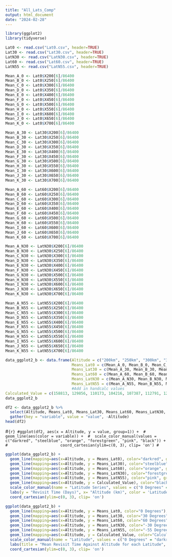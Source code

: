---
title: "All_Lats_Comp"
output: html_document
date: "2024-02-28"
---

```{r}
library(ggplot2)
library(tidyverse)
```

```{r}
Lat0 <- read.csv("Lat0.csv", header=TRUE)
Lat30 <- read.csv("Lat30.csv", header=TRUE)
LatN30 <- read.csv("LatN30.csv", header=TRUE)
Lat60 <- read.csv("Lat60.csv", header=TRUE)
LatN55 <- read.csv("LatN55.csv", header=TRUE)
```

```{r}
Mean_A_0 <- Lat0$X200[6]/86400
Mean_B_0 <- Lat0$X250[6]/86400
Mean_C_0 <- Lat0$X300[6]/86400
Mean_D_0 <- Lat0$X350[6]/86400
Mean_E_0 <- Lat0$X400[6]/86400
Mean_F_0 <- Lat0$X450[6]/86400
Mean_G_0 <- Lat0$X500[6]/86400
Mean_H_0 <- Lat0$X550[6]/86400
Mean_I_0 <- Lat0$X600[6]/86400
Mean_J_0 <- Lat0$X650[6]/86400
Mean_K_0 <- Lat0$X700[6]/86400

Mean_A_30 <- Lat30$X200[6]/86400
Mean_B_30 <- Lat30$X250[6]/86400
Mean_C_30 <- Lat30$X300[6]/86400
Mean_D_30 <- Lat30$X350[6]/86400
Mean_E_30 <- Lat30$X400[6]/86400
Mean_F_30 <- Lat30$X450[6]/86400
Mean_G_30 <- Lat30$X500[6]/86400
Mean_H_30 <- Lat30$X550[6]/86400
Mean_I_30 <- Lat30$X600[6]/86400
Mean_J_30 <- Lat30$X650[6]/86400
Mean_K_30 <- Lat30$X700[6]/86400

Mean_A_60 <- Lat60$X200[6]/86400
Mean_B_60 <- Lat60$X250[6]/86400
Mean_C_60 <- Lat60$X300[6]/86400
Mean_D_60 <- Lat60$X350[6]/86400
Mean_E_60 <- Lat60$X400[6]/86400
Mean_F_60 <- Lat60$X450[6]/86400
Mean_G_60 <- Lat60$X500[6]/86400
Mean_H_60 <- Lat60$X550[6]/86400
Mean_I_60 <- Lat60$X600[6]/86400
Mean_J_60 <- Lat60$X650[6]/86400
Mean_K_60 <- Lat60$X700[6]/86400

Mean_A_N30 <- LatN30$X200[6]/86400
Mean_B_N30 <- LatN30$X250[6]/86400
Mean_C_N30 <- LatN30$X300[6]/86400
Mean_D_N30 <- LatN30$X350[6]/86400
Mean_E_N30 <- LatN30$X400[6]/86400
Mean_F_N30 <- LatN30$X450[6]/86400
Mean_G_N30 <- LatN30$X500[6]/86400
Mean_H_N30 <- LatN30$X550[6]/86400
Mean_I_N30 <- LatN30$X600[6]/86400
Mean_J_N30 <- LatN30$X650[6]/86400
Mean_K_N30 <- LatN30$X700[6]/86400

Mean_A_N55 <- LatN55$X200[6]/86400
Mean_B_N55 <- LatN55$X250[6]/86400
Mean_C_N55 <- LatN55$X300[6]/86400
Mean_D_N55 <- LatN55$X350[6]/86400
Mean_E_N55 <- LatN55$X400[6]/86400
Mean_F_N55 <- LatN55$X450[6]/86400
Mean_G_N55 <- LatN55$X500[6]/86400
Mean_H_N55 <- LatN55$X550[6]/86400
Mean_I_N55 <- LatN55$X600[6]/86400
Mean_J_N55 <- LatN55$X650[6]/86400
Mean_K_N55 <- LatN55$X700[6]/86400
```

```{r}
data_ggplot2_b <- data.frame(Altitude = c("200km", "250km", "300km", "350km", "400km", "450km", "500km", "550km", "600km", "650km", "700km"),  # Create data frame of values
                             Means_Lat0 = c(Mean_A_0, Mean_B_0, Mean_C_0, Mean_D_0, Mean_E_0, Mean_F_0, Mean_G_0, Mean_H_0, Mean_I_0, Mean_J_0, Mean_K_0),
                             Means_Lat30 = c(Mean_A_30, Mean_B_30, Mean_C_30, Mean_D_30, Mean_E_30, Mean_F_30, Mean_G_30, Mean_H_30, Mean_I_30, Mean_J_30, Mean_K_30),
                             Means_Lat60 = c(Mean_A_60, Mean_B_60, Mean_C_60, Mean_D_60, Mean_E_60, Mean_F_60, Mean_G_60, Mean_H_60, Mean_I_60, Mean_J_60, Mean_K_60),
                             Means_LatN30 = c(Mean_A_N30, Mean_B_N30, Mean_C_N30, Mean_D_N30, Mean_E_N30, Mean_F_N30, Mean_G_N30, Mean_H_N30, Mean_I_N30, Mean_J_N30, Mean_K_N30),
                             Means_LatN55 = c(Mean_A_N55, Mean_B_N55, Mean_C_N55, Mean_D_N55, Mean_E_N55, Mean_F_N55, Mean_G_N55, Mean_H_N55, Mean_I_N55, Mean_J_N55, Mean_K_N55),
                             #Add in handcalc values
Calculated_Value = c(158813, 129856, 110173, 104216, 107387, 112791, 121792, 135854, 161488, 223436, 36300960)/86400)
data_ggplot2_b      
```

```{r}
df2 <- data_ggplot2_b %>%
  select(Altitude, Means_Lat0, Means_Lat30, Means_Lat60, Means_LatN30, Means_LatN55, Calculated_Value) %>%
  gather(key = "variable", value = "value", -Altitude)
head(df2)
```
#```{r}
#ggplot(df2, aes(x = Altitude, y = value, group=1)) + 
#  geom_line(aes(color = variable)) + 
#  scale_color_manual(values = c("darkred", "steelblue", "orange", "forestgreen", "pink", "black")) +
#                       coord_cartesian(ylim=c(0, 3), clip= 'on')
#```



```{r}
ggplot(data_ggplot2_b) + 
  geom_line(mapping=aes(x=Altitude, y = Means_Lat0), color="darkred", group=1, linewidth=0.7, show.legend = TRUE) +
  geom_line(mapping=aes(x=Altitude, y = Means_Lat30), color="steelblue", group=1, linewidth=0.7, show.legend = TRUE) +
  geom_line(mapping=aes(x=Altitude, y = Means_Lat60), color="orange", group=1, linewidth=0.7, show.legend = TRUE) +
  geom_line(mapping=aes(x=Altitude, y = Means_LatN30), color="forestgreen", group=1, linewidth=0.7, show.legend = TRUE) +
  geom_line(mapping=aes(x=Altitude, y = Means_LatN55), color="pink", group=1, linewidth=0.7, show.legend = TRUE) +
  geom_line(mapping=aes(x=Altitude, y = Calculated_Value), color="black", group=1, linewidth=0.7, show.legend = TRUE) +
  scale_color_manual(name = "Latitude Series", values = c("0 Degrees" = "darkred", "30 Degrees" = "steelblue", "60 Degrees" = "orange", "-30 Degrees" = "forestgreen", "-55 Degrees" = "pink", "Calculated Value" = "black" )) +
  labs(y = "Revisit Time (Days)", x= "Altitude (km)", color = 'Latitude Series') +
  coord_cartesian(ylim=c(0, 3), clip= 'on')
```

```{r}
ggplot(data_ggplot2_b) + 
  geom_line(mapping=aes(x=Altitude, y = Means_Lat0, color="0 Degrees"), group=1, linewidth=0.7, show.legend = TRUE) +
  geom_line(mapping=aes(x=Altitude, y = Means_Lat30, color="30 Degrees"), group=1, linewidth=0.7, show.legend = TRUE) +
  geom_line(mapping=aes(x=Altitude, y = Means_Lat60, color="60 Degrees"), group=1, linewidth=0.7, show.legend = TRUE) +
  geom_line(mapping=aes(x=Altitude, y = Means_LatN30, color="-30 Degrees"), group=1, linewidth=0.7, show.legend = TRUE) +
  geom_line(mapping=aes(x=Altitude, y = Means_LatN55, color="-55 Degrees"), group=1, linewidth=0.7, show.legend = TRUE) +
  geom_line(mapping=aes(x=Altitude, y = Calculated_Value, color="Calculated Value"), group=1, linewidth=0.7, show.legend = TRUE) +
  scale_color_manual(name = "Latitude", values = c("0 Degrees" = "darkred", "30 Degrees" = "steelblue", "60 Degrees" = "orange", "-30 Degrees" = "forestgreen", "-55 Degrees" = "pink", "Calculated Value" = "black" ), breaks = c("0 Degrees", "30 Degrees", "60 Degrees", "-30 Degrees", "-55 Degrees", "Calculated Value")) +
  labs(title = "Mean Revisit Time Against Altitude for each Latitude", y = "Revisit Time (Days)", x= "Altitude (km)", color = 'Latitude') +
  coord_cartesian(ylim=c(0, 3), clip= 'on')
```





